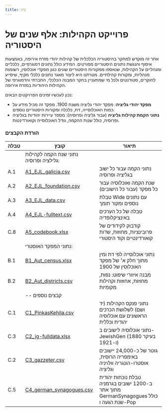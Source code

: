 ```yaml
---
title: בית
---
```



#   פרוייקט הקהילות: אלף שנים של היסטוריה




אתר זה מוקדש למחקר בהיסטוריה הכלכלית של קהילות יהודי מזרח אירופה, באמצעות איסוף והנגשת נתונים היסטוריים מפורטים. המידע כולל נתונים דמוגרפיים, כלכליים ומנהליים על הקהילות, שנאספו ממקורות היסטוריים שונים כגון מפקדי אוכלוסין, רשומות מנהליות, ומקורות קהילתיים. מטרתנו היא ליצור מאגר נתונים כלכלי מקיף, שיסייע לחוקרים, סטודנטים ולכל מי שמתעניין בחקר המבנה הכלכלי, החברתי והדמוגרפי של הקהילות היהודיות במזרח אירופה.

נכון לעכשיו זמינים הפרויקטים הבאים:
- **מפקד יהודי גליציה**: מפקד יהודי גליציה משנת 1900. מפקד זה מכיל מידע על כמות האוכלוסייה, דת, כלכלה ומקורות היסטוריים נוספים.
- **נתוני הקמת קהילות גליציה** (עבור גליציה ופרוסיה): מספר עיירות יהודיות בגליציה ופרוסיה, כולל שנות ההקמה, גודל האוכלוסייה וקואורדינטות.


<Cards>
  <Cards.Card
    title="מפקד יהודי גליציה"
    href="/austria_cencus"
  />
  <Cards.Card
    title="נתוני הקמת קהילות גליציה"
    href="/galicia_foundation"
  />

</Cards>

### הורדת הקבצים



| טבלה | קובץ                                    | תיאור                                                                                  |
| ---- | --------------------------------------- | -------------------------------------------------------------------------------------- |
|      | נתוני שנת הקמה לקהילות גלילציה ופרוסיה: |                                                                                        |
| A.1  | [A1_EJL_galicia.csv](https://github.com/shprintsin/jewish_galicia/blob/master/A1_EJL_galicia.csv)                     | נתוני הקמה עבור כל ישוב בגליציה ופרוסיה                                                |
| A.2  | [A2_EJL_foundation.csv](https://github.com/shprintsin/jewish_galicia/blob/master/A2_EJL_foundation.csv)                  | שנת הקמה ואוכלוסיה עבור כל מפקד (עבור כל הישובים)                                      |
| A.3  | [A3_EJL_data.csv](https://github.com/shprintsin/jewish_galicia/blob/master/A3_EJL_data.csv)                        | טבלת Wide עם נתונים נוספים ומקור תומך                                                  |
| A.4  | [A4_EJL-fulltext.csv](https://github.com/shprintsin/jewish_galicia/blob/master/A4_EJL-fulltext.csv)                    | טבלה של כל הערכים באינציקלופדיה                                                        |
| C.8  | [A5_codebook.xlsx](https://github.com/shprintsin/jewish_galicia/blob/master/A5_codebook.xlsx)                       | קודבוק לקידודים של פרובינציות, מחוזות, שדות קואורדינטיים וקוד היסטורי                  |
|      | נתוני המפקד האוסטרי:                    |                                                                                        |
| B.1  | [B1_Aut_census.xlsx](https://github.com/shprintsin/jewish_galicia/blob/master/B1_Aut_census.xlsx)                     | נתוני אוכלוסייה לפי דת ומין מתוך חלק א׳ של מפקד האוכלוסין של 1900                      |
| B.2  | [B2_Aut_districts.csv](https://github.com/shprintsin/jewish_galicia/blob/master/B2_Aut_districts.csv)                   | מבנה איזורי שיפוט: נפות, מחוזות, אחוזות וקהילות מקומיות                                |
|      | -- קבצים נוספים                         |                                                                                        |
| C.1  | [C1_PinkasKehila.csv](https://github.com/shprintsin/jewish_galicia/blob/master/C1_PinkasKehila.csv)                       | נתוני פנקס הקהילות (יד ושם) לשלושת הכרכים הראשונים עם אוכלוסיה יהודית וכללית           |
| C.3  | [C2_jg-fulldata.xlsx](https://github.com/shprintsin/jewish_galicia/blob/master/C2_jg-fulldata.xlsx)            | נתוני אוכלוסיה לישובים ב-JewishGen (בעיקר 1880 ו-1921)                                 |
| C.2  | [C3_gazzeter.csv](https://github.com/shprintsin/jewish_galicia/blob/master/C3_gazzeter.csv)                        | גזטר של כ-24,000 יישובים באימפריה הרוסית, אוסטרו-הונגריה וולויניה וגליציה              |
| C.5  | [C4_german_synagogues.csv](https://github.com/shprintsin/jewish_galicia/blob/master/C4_german_synagogues.csv)               | טבלת נוכחות יהודית ב-1200 ישובים בגרמניה מתוך אתר GermanSynagogues כולל שנת הגעה ו-Pop |
